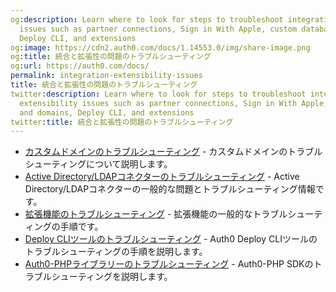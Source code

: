 ```yaml
---
og:description: Learn where to look for steps to troubleshoot integration and extensibility
  issues such as partner connections, Sign in With Apple, custom databases and domains,
  Deploy CLI, and extensions
og:image: https://cdn2.auth0.com/docs/1.14553.0/img/share-image.png
og:title: 統合と拡張性の問題のトラブルシューティング
og:url: https://auth0.com/docs/
permalink: integration-extensibility-issues
title: 統合と拡張性の問題のトラブルシューティング
twitter:description: Learn where to look for steps to troubleshoot integration and
  extensibility issues such as partner connections, Sign in With Apple, custom databases
  and domains, Deploy CLI, and extensions
twitter:title: 統合と拡張性の問題のトラブルシューティング
---
```


* [カスタムドメインのトラブルシューティング](/troubleshoot/troubleshoot-integration-and-extensibility/troubleshoot-custom-domains) - カスタムドメインのトラブルシューティングについて説明します。
* [Active Directory/LDAPコネクターのトラブルシューティング](/troubleshoot/troubleshoot-integration-and-extensibility/troubleshoot-ad-ldap-connector) - Active Directory/LDAPコネクターの一般的な問題とトラブルシューティング情報です。
* [拡張機能のトラブルシューティング](/troubleshoot/troubleshoot-integration-and-extensibility/troubleshoot-extensions) - 拡張機能の一般的なトラブルシューティングの手順です。
* [Deploy CLIツールのトラブルシューティング](/troubleshoot/troubleshoot-integration-and-extensibility/troubleshoot-the-deploy-cli-tool) - Auth0 Deploy CLIツールのトラブルシューティングの手順を説明します。
* [Auth0-PHPライブラリーのトラブルシューティング](/libraries/auth0-php/troubleshoot-auth0-php-library) - Auth0-PHP SDKのトラブルシューティングを説明します。